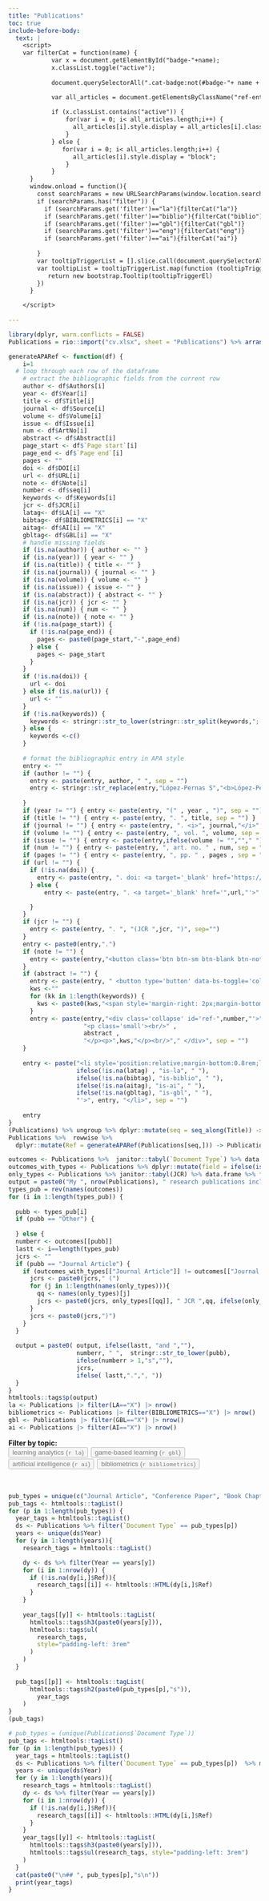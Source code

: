 ```yaml
---
title: "Publications"
toc: true
include-before-body:
  text: |
    <script>
    var filterCat = function(name) {
            var x = document.getElementById("badge-"+name);
            x.classList.toggle("active");
          
            document.querySelectorAll(".cat-badge:not(#badge-"+ name + ")").forEach(e=>(e.classList.remove("active")))

            var all_articles = document.getElementsByClassName("ref-entry");
          
            if (x.classList.contains("active")) {
                for(var i = 0; i< all_articles.length;i++) {
                  all_articles[i].style.display = all_articles[i].classList.contains("is-"+name) ? "block":"none";
                }
            } else {
               for(var i = 0; i< all_articles.length;i++) {
                  all_articles[i].style.display = "block";
                } 
            }
      }
      window.onload = function(){
        const searchParams = new URLSearchParams(window.location.search);
        if (searchParams.has("filter")) {
          if (searchParams.get('filter')=="la"){filterCat("la")}
          if (searchParams.get('filter')=="biblio"){filterCat("biblio")}
          if (searchParams.get('filter')=="gbl"){filterCat("gbl")}
          if (searchParams.get('filter')=="eng"){filterCat("eng")}
          if (searchParams.get('filter')=="ai"){filterCat("ai")}
  
        }
        var tooltipTriggerList = [].slice.call(document.querySelectorAll('[data-bs-toggle="tooltip"]'))
        var tooltipList = tooltipTriggerList.map(function (tooltipTriggerEl) {
           return new bootstrap.Tooltip(tooltipTriggerEl)
        })
      }

    </script>
    
---
```



```r

library(dplyr, warn.conflicts = FALSE)
Publications = rio::import("cv.xlsx", sheet = "Publications") %>% arrange(JCR,desc(`Document Type`),desc(Year))

generateAPARef <- function(df) {
    i=1
  # loop through each row of the dataframe
    # extract the bibliographic fields from the current row
    author <- df$Authors[i]
    year <- df$Year[i]
    title <- df$Title[i]
    journal <- df$Source[i]
    volume <- df$Volume[i]
    issue <- df$Issue[i]
    num <- df$ArtNo[i]
    abstract <- df$Abstract[i]
    page_start <- df$`Page start`[i]
    page_end <- df$`Page end`[i]
    pages <- ""
    doi <- df$DOI[i]
    url <- df$URL[i]
    note <- df$Note[i]
    number <- df$seq[i]
    keywords <- df$Keywords[i]
    jcr <- df$JCR[i]  
    latag<- df$LA[i] == "X"
    bibtag<- df$BIBLIOMETRICS[i] == "X"
    aitag<- df$AI[i] == "X"
    gbltag<- df$GBL[i] == "X"
    # handle missing fields
    if (is.na(author)) { author <- "" }
    if (is.na(year)) { year <- "" }
    if (is.na(title)) { title <- "" }
    if (is.na(journal)) { journal <- "" }
    if (is.na(volume)) { volume <- "" }
    if (is.na(issue)) { issue <- "" }
    if (is.na(abstract)) { abstract <- "" }
    if (is.na(jcr)) { jcr <- "" }
    if (is.na(num)) { num <- "" }
    if (is.na(note)) { note <- "" }
    if (!is.na(page_start)) {
      if (!is.na(page_end)) {
        pages <- paste0(page_start,"-",page_end) 
      } else {
        pages <- page_start
      }
    }
    if (!is.na(doi)) {
      url <- doi 
    } else if (is.na(url)) {
      url <- ""
    }
    if (!is.na(keywords)) {
      keywords <- stringr::str_to_lower(stringr::str_split(keywords,"; ")[[1]])
    } else {
      keywords <-c()
    }
    
    # format the bibliographic entry in APA style
    entry <- ""
    if (author != "") { 
      entry <- paste(entry, author, " ", sep = "")
      entry <- stringr::str_replace(entry,"López-Pernas S","<b>López-Pernas S</b>")
    
    }
    if (year != "") { entry <- paste(entry, "(" , year , ")", sep = "") }
    if (title != "") { entry <- paste(entry, ". ", title, sep = "") }
    if (journal != "") { entry <- paste(entry, ". <i>", journal,"</i>", sep = "") }
    if (volume != "") { entry <- paste(entry, ", vol. ", volume, sep = "") }
    if (issue != "") { entry <- paste(entry,ifelse(volume != "",""," "), "(", issue, ")", sep = "") }
    if (num != "") { entry <- paste(entry, ", art. no. " , num, sep = "") }
    if (pages != "") { entry <- paste(entry, ", pp. " , pages , sep = "") }
    if (url != "") { 
      if (!is.na(doi)) {
        entry <- paste(entry, ". doi: <a target='_blank' href='https://doi.org/",url,"'>" , url , "</a>" ,sep = "") 
      } else {
          entry <- paste(entry, ". <a target='_blank' href='",url,"'>" , url , "</a>" ,sep = "") 

      }
    } 
    if (jcr != "") {
      entry <- paste(entry, ". ", "(JCR ",jcr, ")", sep="")
    }  
    entry <- paste0(entry,".")
    if (note != "") {
      entry <- paste(entry,"<button class='btn btn-sm btn-blank btn-note'  data-bs-toggle='tooltip' data-bs-placement='bottom' title='", note, "'><i class='bi bi-star-fill'></i></button>", sep = "")
    }
    if (abstract != "") { 
      entry <- paste(entry, " <button type='button' data-bs-toggle='collapse' data-bs-target='#ref-",number,"'   aria-expanded='false'  aria-controls='ref-",number,"' class='btn btn-sm btn-danger btn-pub'><i class='bi bi-plus-lg'></i></button>", sep = "")
      kws <-""
      for (kk in 1:length(keywords)) {
        kws <- paste0(kws,"<span style='margin-right: 2px;margin-bottom: 5px;' class='badge rounded-pill bg-warning'>",keywords[kk],"</span>")
      }
      entry <- paste(entry,"<div class='collapse' id='ref-",number,"'>",
                     "<p class='small'><br/>" , 
                     abstract , 
                     "</p><p>",kws,"</p><br/>"," </div>", sep = "") 
    }
    
    entry <- paste("<li style='position:relative;margin-bottom:0.8rem;list-style:none;' class='ref-entry ",
                   ifelse(!is.na(latag) , "is-la", " "), 
                   ifelse(!is.na(bibtag), "is-biblio", " "), 
                   ifelse(!is.na(aitag), "is-ai", " "), 
                   ifelse(!is.na(gbltag), "is-gbl", " "),
                   "'>", entry, "</li>", sep = "")
    
    entry
}
(Publications) %>% ungroup %>% dplyr::mutate(seq = seq_along(Title)) -> Publications
Publications %>%  rowwise %>% 
  dplyr::mutate(Ref = generateAPARef(Publications[seq,])) -> Publications
```

```r
outcomes <- Publications %>%  janitor::tabyl(`Document Type`) %>% data.frame %>% pull(n,`Document.Type`) 
outcomes_with_types <- Publications %>% dplyr::mutate(field = ifelse(is.na(JCR),`Document Type`,JCR)) %>% janitor::tabyl(field) %>% data.frame %>% pull(n,field) 
only_types <- Publications %>% janitor::tabyl(JCR) %>% data.frame %>% filter(!is.na(JCR)) %>% arrange(JCR) %>% pull(n,JCR) 
output = paste0("My ", nrow(Publications), " research publications include ")
types_pub = rev(names(outcomes))
for (i in 1:length(types_pub)) {
  
  pubb <- types_pub[i]
  if (pubb == "Other") {
    
  } else {
  numberr <- outcomes[[pubb]]
  lastt <- i==length(types_pub)
  jcrs <- ""
  if (pubb == "Journal Article") {
    if (outcomes_with_types[["Journal Article"]] != outcomes[["Journal Article"]] ){
      jcrs <- paste0(jcrs," (")
      for (j in 1:length(names(only_types))){
        qq <- names(only_types)[j]
        jcrs <- paste0(jcrs, only_types[[qq]], " JCR ",qq, ifelse(only_types[[qq]]>1,"s",""),ifelse( length(names(only_types)) == j,"",", "))
      }
      jcrs <- paste0(jcrs,")")
    } 
  }
  
  output = paste0( output, ifelse(lastt, "and ",""), 
                   numberr, " ",  stringr::str_to_lower(pubb), 
                   ifelse(numberr > 1,"s",""),
                   jcrs,
                   ifelse( lastt,".",", "))
  }
}
htmltools::tags$p(output)
la <- Publications |> filter(LA=="X") |> nrow()
bibliometrics <- Publications |> filter(BIBLIOMETRICS=="X") |> nrow()
gbl <- Publications |> filter(GBL=="X") |> nrow()
ai <- Publications |> filter(AI=="X") |> nrow()
```


<span><b style="vertical-align:'middle;'">Filter by topic: </b><br/>
<button style='margin-right: 2px; margin-bottom: 2px;' class='btn badge rounded-pill bg-danger cat-badge ' id='badge-la' onclick="filterCat('la')">learning analytics (`r la`)</button>
<button style='margin-right: 2px; margin-bottom: 2px;' class='btn badge rounded-pill bg-danger cat-badge ' id='badge-gbl' onclick="filterCat('gbl')">game-based learning (`r gbl`)</button>
<button style='margin-right: 2px; margin-bottom: 2px;' class='btn badge rounded-pill bg-danger cat-badge ' id='badge-ai' onclick="filterCat('ai')">artificial intelligence (`r ai`)</button>
<button style='margin-right: 2px; margin-bottom: 2px;' class='btn badge rounded-pill bg-danger cat-badge ' id='badge-biblio' onclick="filterCat('biblio')">bibliometrics (`r bibliometrics`)</button>
</span>
<style>
.cat-badge:not(.active) {
  opacity:0.5;
}
</style>
<br/>
```r
pub_types = unique(c("Journal Article", "Conference Paper", "Book Chapter", "Editorial", Publications$`Document Type`))
pub_tags <- htmltools::tagList()
for (p in 1:length(pub_types)) {
  year_tags = htmltools::tagList()
  ds <- Publications %>% filter(`Document Type` == pub_types[p])
  years <- unique(ds$Year)
  for (y in 1:length(years)){
    research_tags = htmltools::tagList()

    dy <- ds %>% filter(Year == years[y])
    for (i in 1:nrow(dy)) {
      if (!is.na(dy[i,]$Ref)){
        research_tags[[i]] <- htmltools::HTML(dy[i,]$Ref)
      }
    }
    
    year_tags[[y]] <- htmltools::tagList(
      htmltools::tags$h3(paste0(years[y])),
      htmltools::tags$ul(
        research_tags,
        style="padding-left: 3rem"
      )
    )
  }
  
  pub_tags[[p]] <- htmltools::tagList(
      htmltools::tags$h2(paste0(pub_types[p],"s")),
        year_tags
    )
}
(pub_tags)
```
 
```r
# pub_types = (unique(Publications$`Document Type`))
pub_tags <- htmltools::tagList()
for (p in 1:length(pub_types)) {
  year_tags = htmltools::tagList()
  ds <- Publications %>% filter(`Document Type` == pub_types[p])  %>% mutate(pos = which(strsplit(Authors,", ")[[1]] == "López-Pernas S.")) %>% arrange(desc(Year),pos)
  years <- unique(ds$Year)
  for (y in 1:length(years)){
    research_tags = htmltools::tagList()
    dy <- ds %>% filter(Year == years[y])
    for (i in 1:nrow(dy)) {
      if (!is.na(dy[i,]$Ref)){
        research_tags[[i]] <- htmltools::HTML(dy[i,]$Ref)
      }
    }
    year_tags[[y]] <- htmltools::tagList(
      htmltools::tags$h3(paste0(years[y])),
      htmltools::tags$ul(research_tags, style="padding-left: 3rem")
    )
  }
  cat(paste0("\n## ", pub_types[p],"s\n"))
  print(year_tags)
}

```



